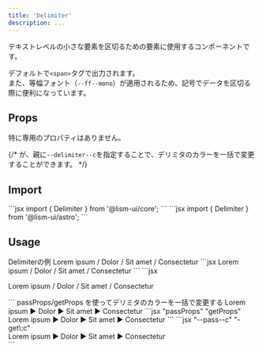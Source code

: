 ```yaml
---
title: 'Delimiter'
description: ...
---
```



テキストレベルの小さな要素を区切るための要素に使用するコンポーネントです。

デフォルトで`<span>`タグで出力されます。  
また、等幅フォント（<PropBadge type="cssvar">`--ff--mono`</PropBadge>）が適用されるため、記号でデータを区切る際に便利になっています。


## Props

特に専用のプロパティはありません。

{/* が、親に<PropBadge type="cssvar">`--delimiter--c`</PropBadge>を指定することで、デリミタのカラーを一括で変更することができます。 */}


## Import

<Preview>
	<PreviewCode slot='tab' label='React'>
```jsx
import { Delimiter } from '@lism-ui/core';
```
	</PreviewCode>
	<PreviewCode slot='tab' label='Astro'>
```jsx
import { Delimiter } from '@lism-ui/astro';
```
	</PreviewCode>
</Preview>


## Usage

<Preview>
	<PreviewTitle>Delimiterの例</PreviewTitle>
	<PreviewArea resize p={20}>
		<Text>
			<span>Lorem ipsum</span>
			<Delimiter> / </Delimiter>
			<span>Dolor</span>
			<Delimiter> / </Delimiter>
			<span>Sit amet</span>
			<Delimiter> / </Delimiter>
			<span>Consectetur</span>
		</Text>
	</PreviewArea>
	<PreviewCode slot="tab" label="React, Astro">
	```jsx
	<Text>
		<span>Lorem ipsum</span>
		<Delimiter> / </Delimiter>
		<span>Dolor</span>
		<Delimiter> / </Delimiter>
		<span>Sit amet</span>
		<Delimiter> / </Delimiter>
		<span>Consectetur</span>
	</Text>
	```
	</PreviewCode>
	<PreviewCode slot="tab" label="HTML">
	```jsx
	<p>
		<span>Lorem ipsum</span>
		<span class="e--delimiter"> / </span>
		<span>Dolor</span>
		<span class="e--delimiter"> / </span>
		<span>Sit amet</span>
		<span class="e--delimiter"> / </span>
		<span>Consectetur</span>
	</p>
	```
	</PreviewCode>
</Preview>


<Preview>
	<PreviewTitle>passProps/getProps を使ってデリミタのカラーを一括で変更する</PreviewTitle>
	<PreviewArea resize p={20}>
		<Cluster gap={20} passProps={{c: 'accent'}}>
			<span >Lorem ipsum</span>
			<Delimiter getProps="c">▶</Delimiter>
			<span >Dolor</span>
			<Delimiter getProps="c">▶</Delimiter>
			<span >Sit amet</span>
			<Delimiter getProps="c">▶</Delimiter>
			<span >Consectetur</span>
		</Cluster>
	</PreviewArea>
	<PreviewCode slot="tab" label="React, Astro">
	```jsx "passProps" "getProps"
	<Cluster gap={20} passProps={{c: 'accent'}}>
		<span >Lorem ipsum</span>
		<Delimiter getProps="c">▶</Delimiter>
		<span >Dolor</span>
		<Delimiter getProps="c">▶</Delimiter>
		<span >Sit amet</span>
		<Delimiter getProps="c">▶</Delimiter>
		<span >Consectetur</span>
	</Cluster>
	```
	</PreviewCode>
	<PreviewCode slot="tab" label="HTML">
	```jsx "--pass--c" "-get\:c"
	<div class="l--flex l--flex--cluster -gap:20" style="--pass--c:var(--accent)">
		<span>Lorem ipsum</span>
		<span class="e--delimiter -get:c">▶</span>
		<span>Dolor</span>
		<span class="e--delimiter -get:c">▶</span>
		<span>Sit amet</span>
		<span class="e--delimiter -get:c">▶</span>
		<span>Consectetur</span>
	</div>
	```
	</PreviewCode>
</Preview>
